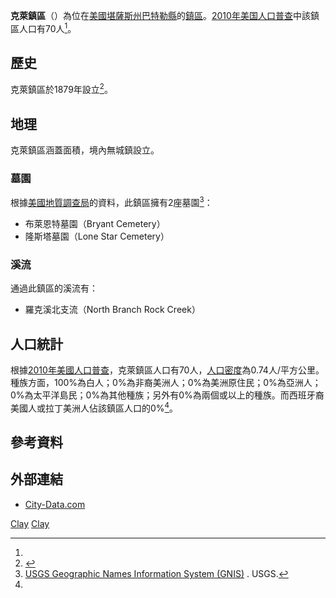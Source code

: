 {{noteTA
|G1=USState
}}
{{Infobox settlement
|official_name = 克萊鎮區
|native_name = Clay Township
|settlement_type = 鎮區
|image_map = Map highlighting Clay Township, Butler County, Kansas.svg
|map_caption = 克萊鎮區在巴特勒縣的位置
|coordinates_display = inline,title
|coordinates_region = US-KS
|subdivision_type = [[世界政區索引|國家]]
|subdivision_name = [[美国|美国]]
|subdivision_type1 = [[美國行政區劃|州]]
|subdivision_name1 = [[堪薩斯州|堪薩斯州]]
|subdivision_type2 = [[堪萨斯州行政区划|縣]]
|subdivision_name2 = [[巴特勒縣_(堪薩斯州)|巴特勒縣]]
|area_total_km2 = 94.36
|area_land_km2 = 94.15
|area_water_km2 = 0.21
|area_total_sq_mi = 36.43
|area_land_sq_mi = 36.35
|area_water_sq_mi = 0.08
|area_water_percent = 0.22
|population_as_of = [[2010年美国人口普查|2010]]
|population_footnotes = <ref name=census>{{cite web|url=http://www.census.gov/geo/www/gazetteer/gazetteer2010.html|title=2010 Census Gazetteer Files|publisher=[[美国人口调查局|美国人口调查局]]|accessdate=2016-02-25|archive-url=https://web.archive.org/web/20121021075704/http://www.census.gov/geo/www/gazetteer/gazetteer2010.html|archive-date=2012-10-21|dead-url=yes}}</ref>
|population_total = 70
|population_density_km2 = auto
|elevation_footnotes = 
|elevation_m = 421
|elevation_ft = 1381
|latd = 37
|latm = 31
|lats = 30
|latNS = N
|longd = 96
|longm = 46
|longs = 51
|longEW = W
|postal_code_type =
|postal_code = 
|blank_name = [[地名信息系统|GNIS]] feature ID
|blank_info = [http://geonames.usgs.gov/pls/gnispublic/f?p=gnispq:3:::NO::P3_FID:0470031 0470031]
|website = 
|footnotes = 
}}

'''克萊鎮區'''（{{lang-en|'''Clay Township'''}}）為位在[[美國|美國]][[堪薩斯州|堪薩斯州]][[巴特勒縣_(堪薩斯州)|巴特勒縣]]的[[行政鎮區|鎮區]]。[[2010年美国人口普查|2010年美国人口普查]]中該鎮區人口有70人<ref name=census/>。

==歷史==
克萊鎮區於1879年設立<ref>{{cite book | url=http://books.google.com/books?id=h3YUAAAAYAAJ&pg=PA111#v=onepage&q&f=false | title=History of Butler County Kansas | publisher=Standard Publishing Company | author=Mooney, Vol. P. | year=1916 | pages=111 | access-date=2016-02-25 | archive-date=2014-07-09 | archive-url=https://web.archive.org/web/20140709025430/http://books.google.com/books?id=h3YUAAAAYAAJ&pg=PA111#v=onepage&q&f=false | dead-url=no }}</ref>。

==地理==
克萊鎮區涵蓋面積{{convert|94.36|km2|sqmi}}，境內無城鎮設立。

===墓園===
根據[[美國地質調查局|美國地質調查局]]的資料，此鎮區擁有2座墓園<ref>[http://geonames.usgs.gov/domestic/index.html USGS Geographic Names Information System (GNIS)] {{Wayback|url=http://geonames.usgs.gov/domestic/index.html |date=20190428150204 }}. USGS.</ref>：
*布萊恩特墓園（Bryant Cemetery）
*隆斯塔墓園（Lone Star Cemetery）

===溪流===
通過此鎮區的溪流有：
*羅克溪北支流（North Branch Rock Creek）

==人口統計==
根據[[2010年美國人口普查|2010年美國人口普查]]，克萊鎮區人口有70人，[[人口密度|人口密度]]為0.74人/平方公里。種族方面，100%為白人；0%為非裔美洲人；0%為美洲原住民；0%為亞洲人；0%為太平洋島民；0%為其他種族；另外有0%為兩個或以上的種族。而西班牙裔美國人或拉丁美洲人佔該鎮區人口的0%<ref name=census/>。

==參考資料==
{{reflist}}

==外部連結==
* [http://www.city-data.com/township/Clay-Butler-KS.html City-Data.com] {{Wayback|url=http://www.city-data.com/township/Clay-Butler-KS.html |date=20150924183145 }}

{{巴特勒縣 (堪薩斯州)}}

[[Category:巴特勒縣鎮區_(堪薩斯州)|Clay]]
[[Category:堪薩斯州鎮區|Clay]]